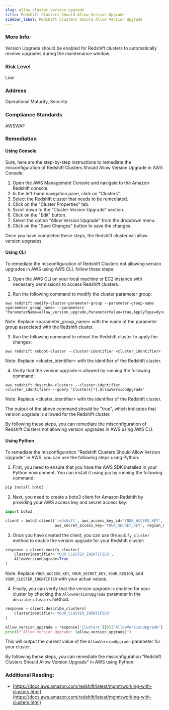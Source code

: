 ```yaml
---
slug: allow_cluster_version_upgrade
title: Redshift Clusters Should Allow Version Upgrade
sidebar_label: Redshift Clusters Should Allow Version Upgrade
---
```


### More Info:

Version Upgrade should be enabled for Redshift clusters to automatically receive upgrades during the maintenance window.

### Risk Level

Low

### Address

Operational Maturity, Security

### Compliance Standards

AWSWAF


### Remediation

#### Using Console

Sure, here are the step-by-step instructions to remediate the misconfiguration of Redshift Clusters Should Allow Version Upgrade in AWS Console:

1. Open the AWS Management Console and navigate to the Amazon Redshift console.
2. In the left-hand navigation pane, click on "Clusters".
3. Select the Redshift cluster that needs to be remediated.
4. Click on the "Cluster Properties" tab.
5. Scroll down to the "Cluster Version Upgrade" section.
6. Click on the "Edit" button.
7. Select the option "Allow Version Upgrade" from the dropdown menu.
8. Click on the "Save Changes" button to save the changes.

Once you have completed these steps, the Redshift cluster will allow version upgrades.

#### Using CLI

To remediate the misconfiguration of Redshift Clusters not allowing version upgrades in AWS using AWS CLI, follow these steps:

1. Open the AWS CLI on your local machine or EC2 instance with necessary permissions to access Redshift clusters.

2. Run the following command to modify the cluster parameter group:

```
aws redshift modify-cluster-parameter-group --parameter-group-name <parameter_group_name> --parameters "ParameterName=allow_version_upgrade,ParameterValue=true,ApplyType=dynamic"
```

Note: Replace <parameter_group_name> with the name of the parameter group associated with the Redshift cluster.

3. Run the following command to reboot the Redshift cluster to apply the changes:

```
aws redshift reboot-cluster --cluster-identifier <cluster_identifier>
```

Note: Replace <cluster_identifier> with the identifier of the Redshift cluster.

4. Verify that the version upgrade is allowed by running the following command:

```
aws redshift describe-clusters --cluster-identifier <cluster_identifier> --query 'Clusters[*].AllowVersionUpgrade'
```

Note: Replace <cluster_identifier> with the identifier of the Redshift cluster.

The output of the above command should be "true", which indicates that version upgrade is allowed for the Redshift cluster.

By following these steps, you can remediate the misconfiguration of Redshift Clusters not allowing version upgrades in AWS using AWS CLI.

#### Using Python

To remediate the misconfiguration "Redshift Clusters Should Allow Version Upgrade" in AWS, you can use the following steps using Python:

1. First, you need to ensure that you have the AWS SDK installed in your Python environment. You can install it using pip by running the following command:

```python
pip install boto3
```

2. Next, you need to create a boto3 client for Amazon Redshift by providing your AWS access key and secret access key:

```python
import boto3

client = boto3.client('redshift', aws_access_key_id='YOUR_ACCESS_KEY',
                      aws_secret_access_key='YOUR_SECRET_KEY', region_name='YOUR_REGION')
```

3. Once you have created the client, you can use the `modify_cluster` method to enable the version upgrade for your Redshift cluster:

```python
response = client.modify_cluster(
    ClusterIdentifier='YOUR_CLUSTER_IDENTIFIER',
    AllowVersionUpgrade=True
)
```

Note: Replace `YOUR_ACCESS_KEY`, `YOUR_SECRET_KEY`, `YOUR_REGION`, and `YOUR_CLUSTER_IDENTIFIER` with your actual values.

4. Finally, you can verify that the version upgrade is enabled for your cluster by checking the `AllowVersionUpgrade` parameter in the `describe_clusters` method:

```python
response = client.describe_clusters(
    ClusterIdentifier='YOUR_CLUSTER_IDENTIFIER'
)

allow_version_upgrade = response['Clusters'][0]['AllowVersionUpgrade']
print(f"Allow Version Upgrade: {allow_version_upgrade}")
```

This will output the current value of the `AllowVersionUpgrade` parameter for your cluster.

By following these steps, you can remediate the misconfiguration "Redshift Clusters Should Allow Version Upgrade" in AWS using Python.


### Additional Reading:

- [https://docs.aws.amazon.com/redshift/latest/mgmt/working-with-clusters.html](https://docs.aws.amazon.com/redshift/latest/mgmt/working-with-clusters.html) 

